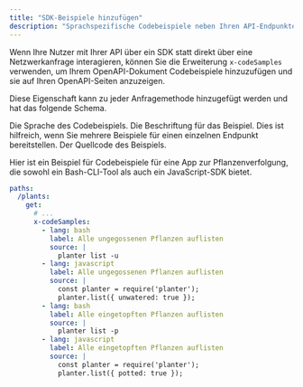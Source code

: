 ```yaml
---
title: "SDK-Beispiele hinzufügen"
description: "Sprachspezifische Codebeispiele neben Ihren API-Endpunkten anzeigen, um Entwicklern zu zeigen, wie sie Ihre SDKs verwenden"
---
```


Wenn Ihre Nutzer mit Ihrer API über ein SDK statt direkt über eine Netzwerkanfrage interagieren, können Sie die Erweiterung `x-codeSamples` verwenden, um Ihrem OpenAPI-Dokument Codebeispiele hinzuzufügen und sie auf Ihren OpenAPI-Seiten anzuzeigen.

Diese Eigenschaft kann zu jeder Anfragemethode hinzugefügt werden und hat das folgende Schema.

<ParamField body="lang" type="string" required>
  Die Sprache des Codebeispiels.
</ParamField>

<ParamField body="label" type="string">
  Die Beschriftung für das Beispiel. Dies ist hilfreich, wenn Sie mehrere Beispiele für einen einzelnen Endpunkt bereitstellen.
</ParamField>

<ParamField body="source" type="string" required>
  Der Quellcode des Beispiels.
</ParamField>

Hier ist ein Beispiel für Codebeispiele für eine App zur Pflanzenverfolgung, die sowohl ein Bash-CLI-Tool als auch ein JavaScript-SDK bietet.

```yaml
paths:
  /plants:
    get:
      # ...
      x-codeSamples:
        - lang: bash
          label: Alle ungegossenen Pflanzen auflisten
          source: |
            planter list -u
        - lang: javascript
          label: Alle ungegossenen Pflanzen auflisten
          source: |
            const planter = require('planter');
            planter.list({ unwatered: true });
        - lang: bash
          label: Alle eingetopften Pflanzen auflisten
          source: |
            planter list -p
        - lang: javascript
          label: Alle eingetopften Pflanzen auflisten
          source: |
            const planter = require('planter');
            planter.list({ potted: true });
```
